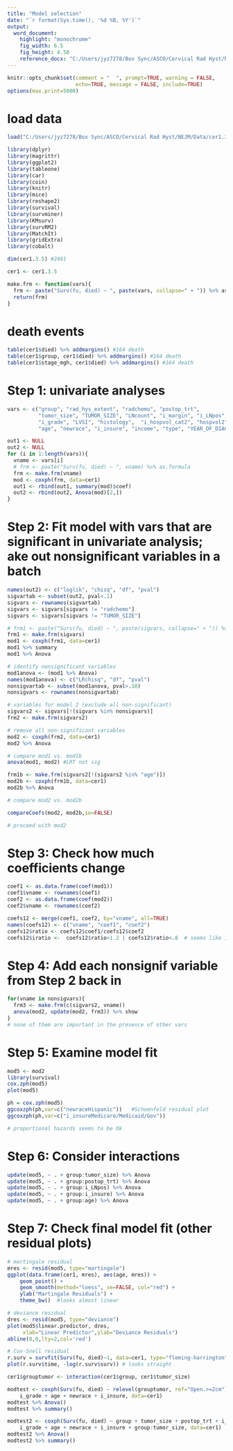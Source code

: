 ---
title: "Model selection"
date: "`r format(Sys.time(), '%d %B, %Y')`"
output: 
  word_document:
    highlight: "monochrome"
    fig_width: 6.5
    fig_height: 4.50
    reference_docx: "C:/Users/jyz7278/Box Sync/ASCO/Cervical Rad Hyst/NEJM/Analysis/Template/template_small_font_050417_090617.docx"
---

```{r setup, include=FALSE}
knitr::opts_chunk$set(comment = "  ", prompt=TRUE, warning = FALSE, 
                      echo=TRUE, message = FALSE, include=TRUE)
options(max.print=5000)
```

# load data
```{r}
load("C:/Users/jyz7278/Box Sync/ASCO/Cervical Rad Hyst/NEJM/Data/cer1.3.5.RData")

library(dplyr)
library(magrittr)
library(ggplot2)
library(tableone)
library(car)
library(coin)
library(knitr)
library(mice)
library(reshape2)
library(survival)
library(survminer)
library(KMsurv)
library(survRM2)
library(MatchIt)
library(gridExtra)
library(cobalt)

dim(cer1.3.5) #2461

cer1 <- cer1.3.5

make.frm <- function(vars){
  frm <- paste("Surv(fu, died) ~ ", paste(vars, collapse=" + ")) %>% as.formula
  return(frm)
}


```

# death events
```{r}
table(cer1$died) %>% addmargins() #164 death
table(cer1$group, cer1$died) %>% addmargins() #164 death
table(cer1$stage_mgh, cer1$died) %>% addmargins() #164 death


```

# Step 1: univariate analyses
```{r}
vars <- c("group", "rad_hys_extent", "radchemo", "postop_trt",
          "tumor_size", "TUMOR_SIZE", "LNcount", "i_margin", "i_LNpos",
          "i_grade", "LVSI", "histology",  "i_hospvol_cat2", "hospvol2", "i_CDCC",
          "age", "newrace", "i_insure", "income", "type", "YEAR_OF_DIAGNOSIS", "stage_mgh")

out1 <- NULL
out2 <- NULL
for (i in 1:length(vars)){
  vname <- vars[i]
  # frm <- paste("Surv(fu, died) ~ ", vname) %>% as.formula
  frm <- make.frm(vname)
  mod <- coxph(frm, data=cer1)
  out1 <- rbind(out1, summary(mod)$coef)
  out2 <- rbind(out2, Anova(mod)[2,])
}

```

# Step 2: Fit model with vars that are significant in univariate analysis; ake out nonsignificant variables in a batch
```{r}
names(out2) <- c("loglik", "chisq", "df", "pval")
sigvartab <- subset(out2, pval<.1)
sigvars <- rownames(sigvartab)
sigvars <- sigvars[sigvars != "radchemo"]
sigvars <- sigvars[sigvars != "TUMOR_SIZE"]

# frm1 <- paste("Surv(fu, died) ~ ", paste(sigvars, collapse=" + ")) %>% as.formula
frm1 <- make.frm(sigvars)
mod1 <- coxph(frm1, data=cer1)
mod1 %>% summary
mod1 %>% Anova

# identify nonsignificant variables
mod1anova <- (mod1 %>% Anova)
names(mod1anova) <- c("LRchisq", "df", "pval")
nonsigvartab <- subset(mod1anova, pval>.10)
nonsigvars <- rownames(nonsigvartab)

# variables for model 2 (exclude all non-significant)
sigvars2 <- sigvars[!(sigvars %in% nonsigvars)]
frm2 <- make.frm(sigvars2)

# remove all non-significant variables
mod2 <- coxph(frm2, data=cer1)
mod2 %>% Anova

# compare mod1 vs. mod1b
anova(mod1, mod2) #LRT not sig

frm1b <- make.frm(sigvars2[!(sigvars2 %in% "age")])
mod2b <- coxph(frm1b, data=cer1)
mod2b %>% Anova

# compare mod2 vs. mod2b

compareCoefs(mod2, mod2b,se=FALSE)

# proceed with mod2

```

# Step 3: Check how much coefficients change
```{r}
coef1 <- as.data.frame(coef(mod1))
coef1$vname <- rownames(coef1)
coef2 <- as.data.frame(coef(mod2))
coef2$vname <- rownames(coef2)

coefs12 <- merge(coef1, coef2, by="vname", all=TRUE)
names(coefs12) <- c("vname", "coef1", "coef2")
coefs12$ratio <- coefs12$coef1/coefs12$coef2
coefs12$iratio <-  coefs12$ratio>1.2 | coefs12$ratio<.8  # seems like it's okay to ignore not insured
```

# Step 4: Add each nonsignif variable from Step 2 back in

```{r}
for(vname in nonsigvars){
  frm3 <- make.frm(c(sigvars2, vname))
  anova(mod2, update(mod2, frm3)) %>% show
}
# none of them are important in the presence of other vars
```

# Step 5: Examine model fit
```{r}
mod5 <- mod2
library(survival)
cox.zph(mod5)
plot(mod5)

ph = cox.zph(mod5)
ggcoxzph(ph,var=c("newraceHispanic"))   #Schoenfeld residual plot 
ggcoxzph(ph,var=c("i_insureMedicare/Medicaid/Gov"))

# proportional hazards seems to be Ok
```

# Step 6: Consider interactions
```{r}
update(mod5, ~ . + group:tumor_size) %>% Anova  
update(mod5, ~ . + group:postop_trt) %>% Anova 
update(mod5, ~ . + group:i_LNpos) %>% Anova 
update(mod5, ~ . + group:i_insure) %>% Anova 
update(mod5, ~ . + group:age) %>% Anova 
```

# Step 7: Check final model fit (other residual plots)
```{r}
# martingale residual
mres <- resid(mod5, type="martingale")
ggplot(data.frame(cer1, mres), aes(age, mres)) +
    geom_point() +
    geom_smooth(method="loess", se=FALSE, col="red") +
    ylab("Martingale Residuals") +
    theme_bw()  #looks almost linear 

# deviance residual
dres <- resid(mod5, type="deviance")
plot(mod5$linear.predictor, dres,
     xlab="Linear Predictor",ylab="Deviance Residuals")
abline(0,0,lty=2,col='red')

# Cox-Snell residual
r.surv = survfit(Surv(fu, died)~1, data=cer1, type="fleming-harrington")
plot(r.surv$time, -log(r.surv$surv)) # looks straight


```



```{r}

cer1$grouptumor <- interaction(cer1$group, cer1$tumor_size)

modtest <- coxph(Surv(fu, died) ~ relevel(grouptumor, ref="Open.>=2cm") + postop_trt + i_LNpos + 
    i_grade + age + newrace + i_insure, data=cer1)
modtest %>% Anova()
modtest %>% summary()

modtest2 <- coxph(Surv(fu, died) ~ group + tumor_size + postop_trt + i_LNpos + 
    i_grade + age + newrace + i_insure + group:tumor_size, data=cer1)
modtest2 %>% Anova()
modtest2 %>% summary()


```


